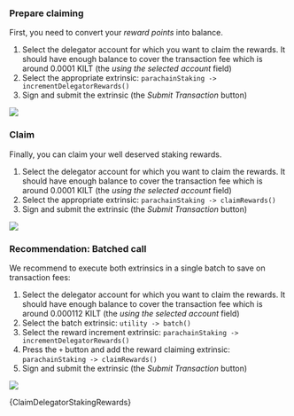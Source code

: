 
<div className="nested-tab">
<Tabs
  groupId="rewards-apps-code"
  defaultValue="polkadot-apps"
>
<TabItem value="polkadot-apps" label="Polkadot Apps" attributes={{'data-value': 'magenta'}}>

### Prepare claiming

First, you need to convert your _reward points_ into balance.

1. Select the delegator account for which you want to claim the rewards. It should have enough balance to cover the transaction fee which is around 0.0001 KILT (the *using the selected account* field)
2. Select the appropriate extrinsic: `parachainStaking -> incrementDelegatorRewards()`
3. Sign and submit the extrinsic (the *Submit Transaction* button)

![](/img/chain/parachainStaking-incrementDelegatorRewards.png)

### Claim

Finally, you can claim your well deserved staking rewards.

1. Select the delegator account for which you want to claim the rewards. It should have enough balance to cover the transaction fee which is around 0.0001 KILT (the *using the selected account* field)
2. Select the appropriate extrinsic: `parachainStaking -> claimRewards()`
3. Sign and submit the extrinsic (the *Submit Transaction* button)

![](/img/chain/parachainStaking-claimRewards.png)

### Recommendation: Batched call

We recommend to execute both extrinsics in a single batch to save on transaction fees:

1. Select the delegator account for which you want to claim the rewards. 
It should have enough balance to cover the transaction fee which is around 0.000112 KILT (the *using the selected account* field)
2. Select the batch extrinsic: `utility -> batch()`
3. Select the reward increment extrinsic: `parachainStaking -> incrementDelegatorRewards()`
4. Press the `+` button and add the reward claiming extrinsic: `parachainStaking -> claimRewards()`
5. Sign and submit the extrinsic (the *Submit Transaction* button)

![](/img/chain/parachainStaking-batch-incrementDelegatorRewards-claimRewards.png)

</TabItem>
<TabItem value="polkadot-js" label="Polkadot JS" attributes={{'data-value': 'magenta'}}>

<CodeBlock className="language-ts">
    {ClaimDelegatorStakingRewards}
</CodeBlock>

</TabItem>
</Tabs>
</div>
